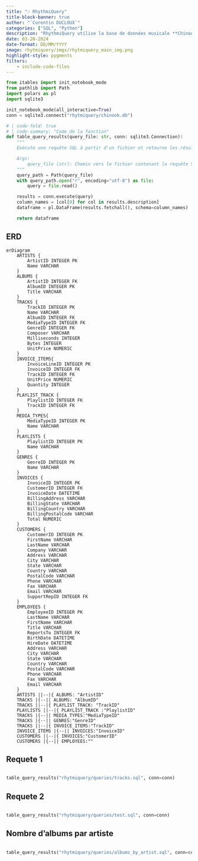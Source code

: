 ```yaml
---
title: "🎶 RhythmiQuery" 
title-block-banner: true
author: "`Corentin DUCLOUX`"
categories: ["SQL", "Python"]
description: "RhythmiQuery utilise la base de données musicale **Chinook** pour effectuer diverses requêtes SQL et visualiser les résultats."
date: 03-20-2024
date-format: DD/MM/YYYY
image: rhytmiquery/imgs/rhytmiquery_main_img.png
highlight-style: pygments
filters:
    - include-code-files
---
```


```python
from itables import init_notebook_mode
from pathlib import Path
import polars as pl
import sqlite3

init_notebook_mode(all_interactive=True)
conn = sqlite3.connect("rhytmiquery/chinook.db")
```

```python
# | code-fold: true
# | code-summary: "Code de la fonction"
def table_query_results(query_file: str, conn: sqlite3.Connection):
    """
    Exécute une requête SQL à partir d'un fichier et retourne les résultats sous forme de tableau.

    Args:
        query_file (str): Chemin vers le fichier contenant la requête SQL.
    """
    query_path = Path(query_file)
    with query_path.open("r", encoding="utf-8") as file:
        query = file.read()

    results = conn.execute(query)
    column_names = [col[0] for col in results.description]
    dataframe = pl.DataFrame(results.fetchall(), schema=column_names)

    return dataframe
```

## ERD 

```mermaid
erDiagram
    ARTISTS {
        ArtistID INTEGER PK
        Name VARCHAR
    }
    ALBUMS {
        ArtistID INTEGER FK
        AlbumID INTEGER PK
        Title VARCHAR
    }
    TRACKS {
        TrackID INTEGER PK
        Name VARCHAR 
        AlbumID INTEGER FK
        MediaTypeID INTEGER FK
        GenreID INTEGER FK
        Composer VARCHAR
        Milliseconds INTEGER
        Bytes INTEGER
        UnitPrice NUMERIC
    }
    INVOICE_ITEMS{
        InvoiceLineID INTEGER PK
        InvoiceID INTEGER FK
        TrackID INTEGER FK
        UnitPrice NUMERIC
        Quantity INTEGER
    }
    PLAYLIST_TRACK {
        PlaylistID INTEGER FK
        TrackID INTEGER FK
    }
    MEDIA_TYPES{
        MediaTypeID INTEGER PK
        Name VARCHAR
    }
    PLAYLISTS {
        PlaylistID INTEGER PK
        Name VARCHAR 
    }
    GENRES {
        GenreID INTEGER PK
        Name VARCHAR
    }
    INVOICES {
        InvoiceID INTEGER PK
        CustomerID INTEGER FK
        InvoiceDate DATETIME
        BillingAddress VARCHAR
        BillingState VARCHAR
        BillingCountry VARCHAR
        BillingPostalCode VARCHAR
        Total NUMERIC
    }
    CUSTOMERS {
        CustomerID INTEGER PK
        FirstName VARCHAR
        LastName VARCHAR
        Company VARCHAR
        Address VARCHAR
        City VARCHAR
        State VARCHAR
        Country VARCHAR
        PostalCode VARCHAR
        Phone VARCHAR
        Fax VARCHAR
        Email VARCHAR
        SupportRepID INTEGER FK
    }
    EMPLOYEES {
        EmployeeID INTEGER PK
        LastName VARCHAR
        FirstName VARCHAR
        Title VARCHAR
        ReportsTo INTEGER FK
        BirthDate DATETIME
        HireDate DATETIME
        Address VARCHAR
        City VARCHAR
        State VARCHAR
        Country VARCHAR
        PostalCode VARCHAR
        Phone VARCHAR
        Fax VARCHAR
        Email VARCHAR
    }
    ARTISTS ||--|{ ALBUMS: "ArtistID"
    TRACKS |{--|| ALBUMS: "AlbumID"
    TRACKS ||--|{ PLAYLIST_TRACK: "TrackID"
    PLAYLISTS ||--|{ PLAYLIST_TRACK :"PlaylistID"
    TRACKS |{--|| MEDIA_TYPES:"MediaTypeID"
    TRACKS |{--|| GENRES:"GenreID"
    TRACKS ||--|{ INVOICE_ITEMS:"TrackID"
    INVOICE_ITEMS |{--|| INVOICES:"InvoiceID"
    CUSTOMERS ||--|{ INVOICES:"CustomerID"
    CUSTOMERS |{--|| EMPLOYEES:""
```


## Requete 1

```.sql
```

```python
table_query_results("rhytmiquery/queries/tracks.sql", conn=conn)
```

## Requete 2

```.sql
```

```python
table_query_results("rhytmiquery/queries/test.sql", conn=conn)
```

## Nombre d'albums par artiste

```.sql
```

```python
table_query_results("rhytmiquery/queries/albums_by_artist.sql", conn=conn)
```